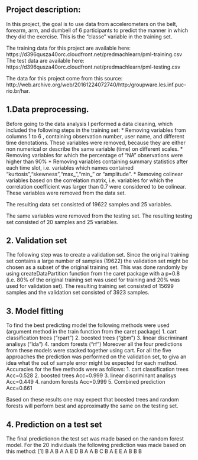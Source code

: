  
## Project description:

In this project, the goal is to use data from accelerometers on the belt, forearm, arm, and dumbell of 6 participants to predict the manner in which they did the exercise. This is the "classe" variable in the training set.

The training data for this project are available here:
https://d396qusza40orc.cloudfront.net/predmachlearn/pml-training.csv
The test data are available here:
https://d396qusza40orc.cloudfront.net/predmachlearn/pml-testing.csv

The data for this project come from this source: http://web.archive.org/web/20161224072740/http:/groupware.les.inf.puc-rio.br/har. 

## 1.Data preprocessing.

Before going to the data analysis I performed a data cleaning, which included the following steps in the training set:
* Removing variables from columns 1 to 6 , containing observation number, user name, and different time denotations. These variables were removed, because they are either non numerical or describe the same variable (time) on different scales.
* Removing variables for which the percentage of "NA" observations were higher than 90%
* Removing variables containing summary statistics after each time slot, i.e. variables which names contained "kurtosis","skewness","max_","min_" or "amplitude".
* Removing colinear variables based on the correlation matrix, i.e. variables for which the correlation coefficient was larger than 0.7 were considered to be colinear. These variables were removed from the data set.

The resulting data set consisted of 19622 samples and 25 variables.

The same variables were removed from the testing set. The resulting testing set consisted of 20 samples and 25 variables.

## 2. Validation set

The following step was to create a validation set. Since the original training set contains a large number of samples (19622) the validation set might be chosen as a subset of the original training set. This was done randomly by using createDataPartition function from the caret package with a p=0.8 (i.e. 80% of the original training set was used for training and 20% was used for validation set). The resulting training set consisted of 15699 samples and the validation set consisted of 3923 samples.

## 3. Model fitting

To find the best predicting model the following methods were used (argument method in the train function from the caret package)
1. cart classification trees ("rpart")
2. boosted trees ("gbm")
3. linear discriminant analisys ("lda")
4. random forests ("rf")
Moreover all the four predictions from these models were stacked together using cart.
For all the five approaches the prediction was performed on the validation set, to giva an idea what the out of sample error might be expected for each method. Accuracies for the five methods were as follows:
1. cart classification trees Acc=0.528
2. boosted trees Acc=0.999
3. linear discriminant analisys Acc=0.449
4. random forests Acc=0.999
5. Combined prediction Acc=0.661


Based on these results one may expect that boosted trees and random forests will perform best and approximatly the same on the testing set.

## 4. Prediction on a test set
The final predictionon the test set was made based on the random forest model. For the 20 individuals the following prediction was made based on this method: 
 [1] B A B A A E D B A A B C B A E E A B B B

